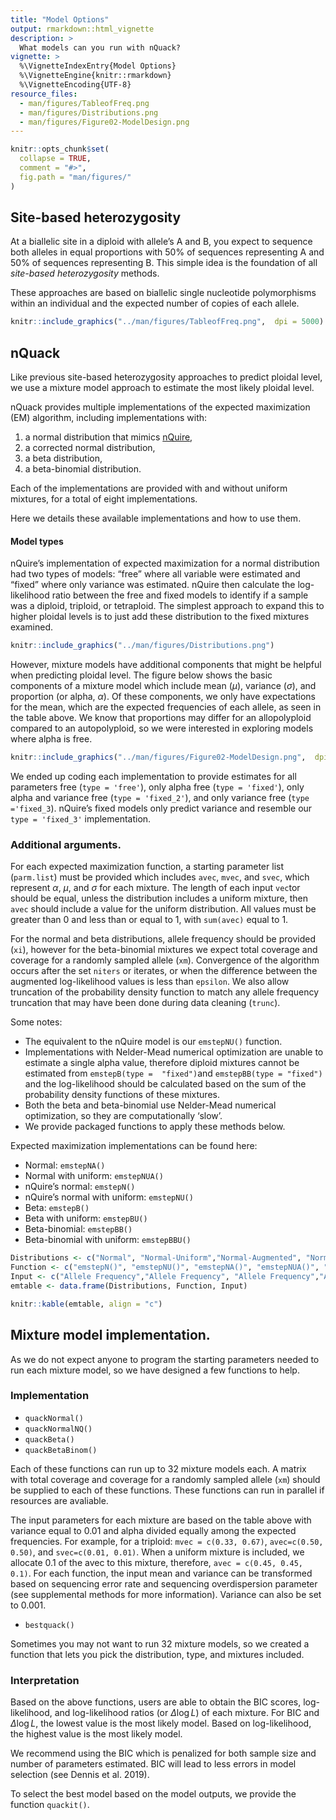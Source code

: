 ```yaml
---
title: "Model Options"
output: rmarkdown::html_vignette
description: >
  What models can you run with nQuack?
vignette: >
  %\VignetteIndexEntry{Model Options}
  %\VignetteEngine{knitr::rmarkdown}
  %\VignetteEncoding{UTF-8}
resource_files:
  - man/figures/TableofFreq.png
  - man/figures/Distributions.png
  - man/figures/Figure02-ModelDesign.png
---
```


```r
knitr::opts_chunk$set(
  collapse = TRUE,
  comment = "#>",
  fig.path = "man/figures/"
)
```

## Site-based heterozygosity
At a biallelic site in a diploid with allele's A and B, you expect to sequence both alleles in equal proportions with 50% of sequences representing A and 50% of sequences representing B. This simple idea is the foundation of all *site-based heterozygosity* methods. 

These approaches are based on biallelic single nucleotide polymorphisms within an individual and the expected number of copies of each allele. 

```r
knitr::include_graphics("../man/figures/TableofFreq.png",  dpi = 5000)
```


## nQuack

Like previous site-based heterozygosity approaches to predict ploidal level, we use a mixture model approach to estimate the most likely ploidal level. 

nQuack provides multiple implementations of the expected maximization (EM) algorithm, including implementations with:   

  (1) a normal distribution that mimics [nQuire](https://github.com/clwgg/nQuire),    
  (2) a corrected normal distribution,     
  (3) a beta distribution,    
  (4) a beta-binomial distribution.    

Each of the implementations are provided with and without uniform mixtures, for a total of eight implementations. 

Here we details these available implementations and how to use them.  

    
#### Model types  

nQuire's implementation of expected maximization for a normal distribution had two types of models: "free" where all variable were estimated and "fixed" where only variance was estimated. nQuire then calculate the log-likelihood ratio between the free and fixed models to identify if a sample was a diploid, triploid, or tetraploid. The simplest approach to expand this to higher ploidal levels is to just add these distribution to the fixed mixtures examined. 

```r
knitr::include_graphics("../man/figures/Distributions.png")
```

However, mixture models have additional components that might be helpful when predicting ploidal level. The figure below shows the basic components of a mixture model which include mean ($\mu$), variance ($\sigma$), and proportion (or alpha, $\alpha$). Of these components, we only have expectations for the mean, which are the expected frequencies of each allele, as seen in the table above. We know that proportions may differ for an allopolyploid compared to an autopolyploid, so we were interested in exploring models where alpha is free. 

```r
knitr::include_graphics("../man/figures/Figure02-ModelDesign.png",  dpi = 5000)
```

We ended up coding each implementation to provide estimates for all parameters free (`type = 'free'`), only alpha free (`type = 'fixed'`), only alpha and variance free (`type = 'fixed_2'`), and only variance free (`type ='fixed_3`). nQuire's fixed models only predict variance and resemble our `type = 'fixed_3'` implementation.


### Additional arguments.   
For each expected maximization function, a starting parameter list (`parm.list`) must be provided which includes `avec`, `mvec`, and `svec`, which represent $\alpha$, $\mu$, and $\sigma$ for each mixture. The length of each input `vec`tor should be equal, unless the distribution includes a uniform mixture, then `avec` should include a value for the uniform distribution. All values must be greater than 0 and less than or equal to 1, with `sum(avec)` equal to 1. 

For the normal and beta distributions, allele frequency should be provided (`xi`), however for the beta-binomial mixtures we expect total coverage and coverage for a randomly sampled allele (`xm`). Convergence of the algorithm occurs after the set `niters` or iterates, or when the difference between the augmented log-likelihood values is less than `epsilon`. We also allow truncation of the probability density function to match any allele frequency truncation that may have been done during data cleaning (`trunc`). 


Some notes:   

  - The equivalent to the nQuire model is our `emstepNU()` function.   
  - Implementations with Nelder-Mead numerical optimization are unable to estimate a single alpha value, therefore diploid mixtures cannot be estimated from `emstepB(type =  "fixed")`and `emstepBB(type = "fixed")` and the log-likelihood should be calculated based on the sum of the probability density functions of these mixtures.   
  - Both the beta and beta-binomial use Nelder-Mead numerical optimization, so they are computationally 'slow'.  
  - We provide packaged functions to apply these methods below. 
  

Expected maximization implementations can be found here:

  - Normal: `emstepNA()`
  - Normal with uniform: `emstepNUA()`
  - nQuire's normal: `emstepN()`
  - nQuire's normal with uniform: `emstepNU()`
  - Beta: `emstepB()`
  - Beta with uniform: `emstepBU()`
  - Beta-binomial: `emstepBB()`
  - Beta-binomial with uniform: `emstepBBU()`



```r
Distributions <- c("Normal", "Normal-Uniform","Normal-Augmented", "Normal-Uniform-Augmented", "Beta", "Beta-Uniform", "Beta-Binomial", "Beta-Binomial-Uniform")
Function <- c("emstepN()", "emstepNU()", "emstepNA()", "emstepNUA()", "emstepB()", "emstepBU()", "emstepBB()", "emstepBBU()")
Input <- c("Allele Frequency","Allele Frequency", "Allele Frequency","Allele Frequency", "Allele Frequency", "Allele Frequency", "Coverage", "Coverage" )
emtable <- data.frame(Distributions, Function, Input)

knitr::kable(emtable, align = "c")
```

## Mixture model implementation.   

As we do not expect anyone to program the starting parameters needed to run each mixture model, so we have designed a few functions to help. 

### Implementation


  - `quackNormal()`
  - `quackNormalNQ()` 
  - `quackBeta()`
  - `quackBetaBinom()`

Each of these functions can run up to 32 mixture models each. A matrix with total coverage and coverage for a randomly sampled allele (`xm`) should be supplied to each of these functions. These functions can run in parallel if resources are avaliable. 

The input parameters for each mixture are based on the table above with variance equal to 0.01 and alpha divided equally among the expected frequencies. For example, for a triploid: `mvec = c(0.33, 0.67)`, `avec=c(0.50, 0.50)`, and   `svec=c(0.01, 0.01)`. When a uniform mixture is included, we allocate 0.1 of the avec to this mixture, therefore, `avec = c(0.45, 0.45, 0.1)`. For each function, the input mean and variance can be transformed based on sequencing error rate and sequencing overdispersion parameter (see supplemental methods for more information). Variance can also be set to 0.001. 


  - `bestquack()`
 
Sometimes you may not want to run 32 mixture models, so we created a function that lets you pick the distribution, type, and mixtures included. 


### Interpretation

Based on the above functions, users are able to obtain the BIC scores, log-likelihood, and log-likelihood ratios (or $\Delta\log{L}$) of each mixture. For BIC and $\Delta\log{L}$, the lowest value is  the most likely model. Based on log-likelihood, the highest value is the most likely model.

We recommend using the BIC which is penalized for both sample size and number of parameters estimated. BIC will lead to less errors in model selection (see Dennis et al. 2019).

To select the best model based on the model outputs, we provide the function `quackit()`.


